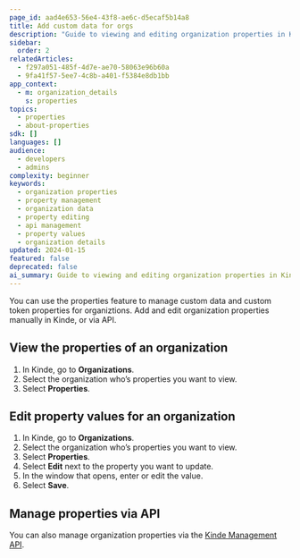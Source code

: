 ```yaml
---
page_id: aad4e653-56e4-43f8-ae6c-d5ecaf5b14a8
title: Add custom data for orgs
description: "Guide to viewing and editing organization properties in Kinde including manual editing and API management for organization data"
sidebar:
  order: 2
relatedArticles:
  - f297a051-485f-4d7e-ae70-58063e96b60a
  - 9fa41f57-5ee7-4c8b-a401-f5384e8db1bb
app_context:
  - m: organization_details
    s: properties
topics:
  - properties
  - about-properties
sdk: []
languages: []
audience:
  - developers
  - admins
complexity: beginner
keywords:
  - organization properties
  - property management
  - organization data
  - property editing
  - api management
  - property values
  - organization details
updated: 2024-01-15
featured: false
deprecated: false
ai_summary: Guide to viewing and editing organization properties in Kinde including manual editing and API management for organization data.
---
```


You can use the properties feature to manage custom data and custom token properties for organiztions. Add and edit organization properties manually in Kinde, or via API.

## View the properties of an organization

1. In Kinde, go to **Organizations**.
2. Select the organization who’s properties you want to view.
3. Select **Properties**.

## Edit property values for an organization

1. In Kinde, go to **Organizations**.
2. Select the organization who’s properties you want to view.
3. Select **Properties**.
4. Select **Edit** next to the property you want to update.
5. In the window that opens, enter or edit the value.
6. Select **Save**.

## Manage properties via API

You can also manage organization properties via the [Kinde Management API](/kinde-apis/management#tag/organizations/patch/api/v1/organizations/{org_code}/properties).
